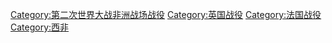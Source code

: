 {{Catnav|頁面分類|地理|大洲|欧洲|欧洲历史}}
{{Catnav|頁面分類|各種主題的頁面分類|各種主題的歷史|軍事史|战役}}
{{Catnav|頁面分類|历史|各種主題的歷史|軍事史|战役}}
{{Catnav|頁面分類|历史|歷史時代|近代史|第二次世界大战}}
{{Catnav|頁面分類|历史|各區域的歷史|欧洲历史}}
{{Catnav|頁面分類|人类社会|战争|第二次世界大战}}
{{Catnav|頁面分類|人类社会|战争|战役}}

[[Category:第二次世界大战非洲战场战役|Category:第二次世界大战非洲战场战役]]
[[Category:英国战役|Category:英国战役]]
[[Category:法国战役|Category:法国战役]]
[[Category:西非|Category:西非]]